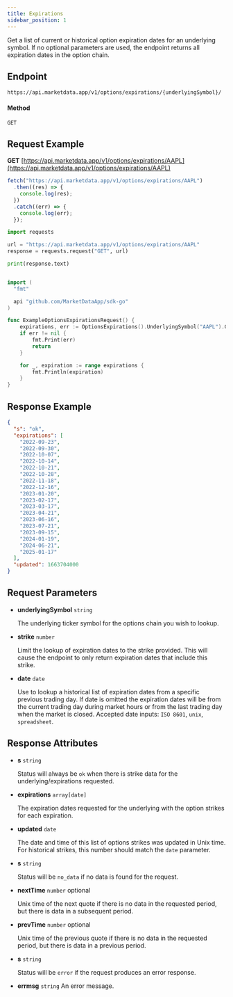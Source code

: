```yaml
---
title: Expirations
sidebar_position: 1
---
```


Get a list of current or historical option expiration dates for an underlying symbol. If no optional parameters are used, the endpoint returns all expiration dates in the option chain.


## Endpoint
```
https://api.marketdata.app/v1/options/expirations/{underlyingSymbol}/
```
#### Method
```
GET
```
## Request Example

<Tabs>
<TabItem value="HTTP" label="HTTP" default>

**GET** [https://api.marketdata.app/v1/options/expirations/AAPL](https://api.marketdata.app/v1/options/expirations/AAPL)

</TabItem>
<TabItem value="NodeJS" label="NodeJS">

```js title="app.js"
fetch("https://api.marketdata.app/v1/options/expirations/AAPL")
  .then((res) => {
    console.log(res);
  })
  .catch((err) => {
    console.log(err);
  });
```

</TabItem>
<TabItem value="Python" label="Python">

```python title="app.py"
import requests

url = "https://api.marketdata.app/v1/options/expirations/AAPL"
response = requests.request("GET", url)

print(response.text)
```

</TabItem>
<TabItem value="Go" label="Go">

```go title="optionExpirations.go"

import (
  "fmt"

  api "github.com/MarketDataApp/sdk-go"
)

func ExampleOptionsExpirationsRequest() {
	expirations, err := OptionsExpirations().UnderlyingSymbol("AAPL").Get()
	if err != nil {
		fmt.Print(err)
		return
	}

	for _, expiration := range expirations {
		fmt.Println(expiration)
	}
}
```
</TabItem>
</Tabs>

## Response Example

```json
{
  "s": "ok",
  "expirations": [
    "2022-09-23",
    "2022-09-30",
    "2022-10-07",
    "2022-10-14",
    "2022-10-21",
    "2022-10-28",
    "2022-11-18",
    "2022-12-16",
    "2023-01-20",
    "2023-02-17",
    "2023-03-17",
    "2023-04-21",
    "2023-06-16",
    "2023-07-21",
    "2023-09-15",
    "2024-01-19",
    "2024-06-21",
    "2025-01-17"
  ],
  "updated": 1663704000
}
```

## Request Parameters

<Tabs>
<TabItem value="required" label="Required" default>

- **underlyingSymbol** `string`

  The underlying ticker symbol for the options chain you wish to lookup.

</TabItem>
<TabItem value="optional" label="Optional">

- **strike** `number`

  Limit the lookup of expiration dates to the strike provided. This will cause the endpoint to only return expiration dates that include this strike.

- **date** `date`

  Use to lookup a historical list of expiration dates from a specific previous trading day. If date is omitted the expiration dates will be from the current trading day during market hours or from the last trading day when the market is closed. Accepted date inputs: `ISO 8601`, `unix`, `spreadsheet`.

</TabItem>
</Tabs>

## Response Attributes

<Tabs>
<TabItem value="Success" label="Success" default>

- **s** `string`

  Status will always be `ok` when there is strike
  data for the underlying/expirations requested.

- **expirations** `array[date]`

  The expiration dates requested for the underlying with the option strikes for each expiration.

- **updated** `date`

  The date and time of this list of options strikes was updated in Unix time. For historical strikes, this number should match the `date` parameter.

</TabItem>
<TabItem value="NoData" label="No Data">

- **s** `string`

  Status will be `no_data` if no data is found for the request.

- **nextTime** `number` optional

  Unix time of the next quote if there is no data in the requested period, but there is data in a subsequent period.

- **prevTime** `number` optional

  Unix time of the previous quote if there is no data in the requested period, but there is data in a previous period.

</TabItem>
<TabItem value="Error" label="Error">

- **s** `string`

  Status will be `error` if the request produces an error response.

- **errmsg** `string`
  An error message.

</TabItem>
</Tabs>
